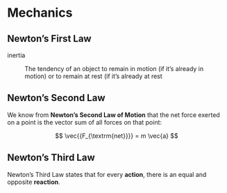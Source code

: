 # Mechanics

## Newton's First Law

inertia

:   The tendency of an object to remain in motion (if it's already in motion) or to remain at rest (if it's already at rest

## Newton's Second Law

We know from **Newton's Second Law of Motion** that the net force exerted on a point is the vector sum of all forces on that point:

$$
\vec{{F_{\textrm{net}}}} = m \vec{a}
$$

## Newton's Third Law

Newton's Third Law states that for every **action**, there is an equal and opposite **reaction**.
